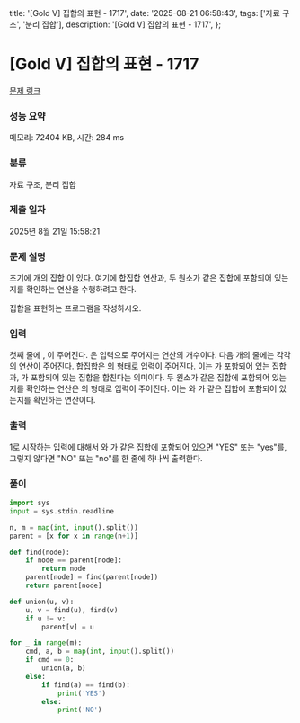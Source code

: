   title: '[Gold V] 집합의 표현 - 1717',
  date: '2025-08-21 06:58:43',
  tags: ['자료 구조', '분리 집합'],
  description: '[Gold V] 집합의 표현 - 1717',
};

# [Gold V] 집합의 표현 - 1717 

[문제 링크](https://www.acmicpc.net/problem/1717) 

### 성능 요약

메모리: 72404 KB, 시간: 284 ms

### 분류

자료 구조, 분리 집합

### 제출 일자

2025년 8월 21일 15:58:21

### 문제 설명

초기에 개의 집합 이 있다. 여기에 합집합 연산과, 두 원소가 같은 집합에 포함되어 있는지를 확인하는 연산을 수행하려고 한다.

집합을 표현하는 프로그램을 작성하시오.

### 입력 

 첫째 줄에 , 이 주어진다. 은 입력으로 주어지는 연산의 개수이다. 다음 개의 줄에는 각각의 연산이 주어진다. 합집합은   의 형태로 입력이 주어진다. 이는 가 포함되어 있는 집합과, 가 포함되어 있는 집합을 합친다는 의미이다. 두 원소가 같은 집합에 포함되어 있는지를 확인하는 연산은   의 형태로 입력이 주어진다. 이는 와 가 같은 집합에 포함되어 있는지를 확인하는 연산이다.

### 출력 

 1로 시작하는 입력에 대해서 와 가 같은 집합에 포함되어 있으면 "YES" 또는 "yes"를, 그렇지 않다면 "NO" 또는 "no"를 한 줄에 하나씩 출력한다.

### 풀이
```python
import sys
input = sys.stdin.readline

n, m = map(int, input().split())
parent = [x for x in range(n+1)]

def find(node):
    if node == parent[node]:
        return node
    parent[node] = find(parent[node])
    return parent[node]

def union(u, v):
    u, v = find(u), find(v)
    if u != v:
        parent[v] = u

for _ in range(m):
    cmd, a, b = map(int, input().split())
    if cmd == 0:
        union(a, b)
    else:
        if find(a) == find(b):
            print('YES')
        else:
            print('NO')
```